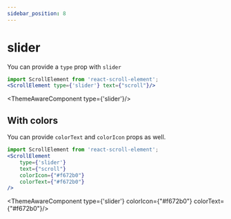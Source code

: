 ```yaml
---
sidebar_position: 8
---
```


# slider

You can provide a `type` prop with `slider`
```jsx
import ScrollElement from 'react-scroll-element';
<ScrollElement type={'slider'} text={"scroll"}/>
```


<ThemeAwareComponent type={'slider'}/>

## With colors

You can provide `colorText` and `colorIcon` props as well.
```jsx
import ScrollElement from 'react-scroll-element';
<ScrollElement
    type={'slider'}
    text={"scroll"}
    colorIcon={"#f672b0"}
    colorText={"#f672b0"}
/>
```

<ThemeAwareComponent type={'slider'} colorIcon={"#f672b0"} colorText={"#f672b0"}/>
